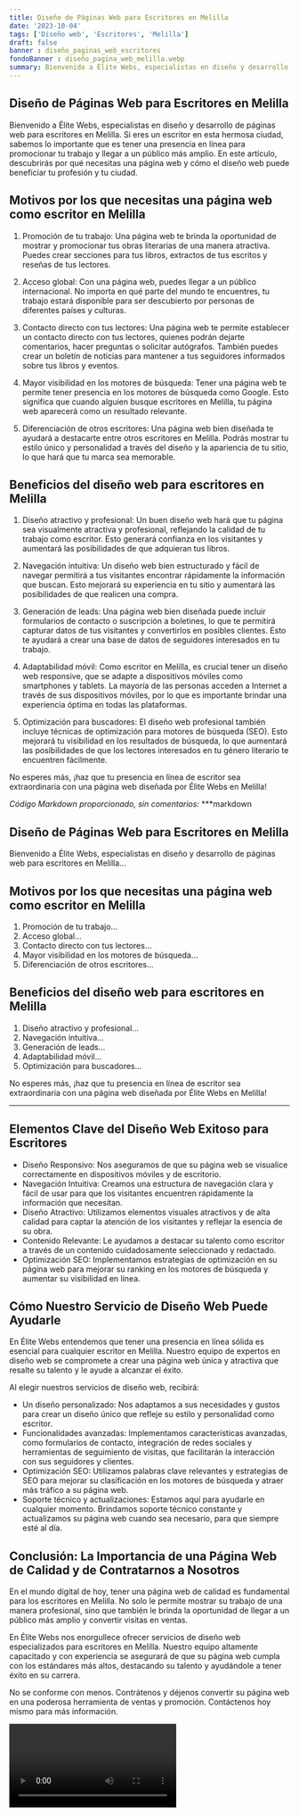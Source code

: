 ```yaml
---
title: Diseño de Páginas Web para Escritores en Melilla
date: '2023-10-04'
tags: ['Diseño web', 'Escritores', 'Melilla']
draft: false
banner : diseño_paginas_web_escritores
fondoBanner : diseño_pagina_web_melilla.webp
summary: Bienvenido a Élite Webs, especialistas en diseño y desarrollo de páginas web para escritores en Melilla. Si eres un escritor en esta hermosa ciudad, sabemos lo importante que es tener una presencia en línea para promocionar tu trabajo y llegar a un público más amplio. En este artículo, descubrirás por qué necesitas una página web y cómo el diseño web puede beneficiar tu profesión y tu ciudad.
---
```


## Diseño de Páginas Web para Escritores en Melilla

Bienvenido a Élite Webs, especialistas en diseño y desarrollo de páginas web para escritores en Melilla. Si eres un escritor en esta hermosa ciudad, sabemos lo importante que es tener una presencia en línea para promocionar tu trabajo y llegar a un público más amplio. En este artículo, descubrirás por qué necesitas una página web y cómo el diseño web puede beneficiar tu profesión y tu ciudad.

## Motivos por los que necesitas una página web como escritor en Melilla

1. Promoción de tu trabajo: Una página web te brinda la oportunidad de mostrar y promocionar tus obras literarias de una manera atractiva. Puedes crear secciones para tus libros, extractos de tus escritos y reseñas de tus lectores.

2. Acceso global: Con una página web, puedes llegar a un público internacional. No importa en qué parte del mundo te encuentres, tu trabajo estará disponible para ser descubierto por personas de diferentes países y culturas.

3. Contacto directo con tus lectores: Una página web te permite establecer un contacto directo con tus lectores, quienes podrán dejarte comentarios, hacer preguntas o solicitar autógrafos. También puedes crear un boletín de noticias para mantener a tus seguidores informados sobre tus libros y eventos.

4. Mayor visibilidad en los motores de búsqueda: Tener una página web te permite tener presencia en los motores de búsqueda como Google. Esto significa que cuando alguien busque escritores en Melilla, tu página web aparecerá como un resultado relevante.

5. Diferenciación de otros escritores: Una página web bien diseñada te ayudará a destacarte entre otros escritores en Melilla. Podrás mostrar tu estilo único y personalidad a través del diseño y la apariencia de tu sitio, lo que hará que tu marca sea memorable.

## Beneficios del diseño web para escritores en Melilla

1. Diseño atractivo y profesional: Un buen diseño web hará que tu página sea visualmente atractiva y profesional, reflejando la calidad de tu trabajo como escritor. Esto generará confianza en los visitantes y aumentará las posibilidades de que adquieran tus libros.

2. Navegación intuitiva: Un diseño web bien estructurado y fácil de navegar permitirá a tus visitantes encontrar rápidamente la información que buscan. Esto mejorará su experiencia en tu sitio y aumentará las posibilidades de que realicen una compra.

3. Generación de leads: Una página web bien diseñada puede incluir formularios de contacto o suscripción a boletines, lo que te permitirá capturar datos de tus visitantes y convertirlos en posibles clientes. Esto te ayudará a crear una base de datos de seguidores interesados ​​en tu trabajo.

4. Adaptabilidad móvil: Como escritor en Melilla, es crucial tener un diseño web responsive, que se adapte a dispositivos móviles como smartphones y tablets. La mayoría de las personas acceden a Internet a través de sus dispositivos móviles, por lo que es importante brindar una experiencia óptima en todas las plataformas.

5. Optimización para buscadores: El diseño web profesional también incluye técnicas de optimización para motores de búsqueda (SEO). Esto mejorará tu visibilidad en los resultados de búsqueda, lo que aumentará las posibilidades de que los lectores interesados ​​en tu género literario te encuentren fácilmente.

No esperes más, ¡haz que tu presencia en línea de escritor sea extraordinaria con una página web diseñada por Élite Webs en Melilla!

*Código Markdown proporcionado, sin comentarios:*
***markdown
## Diseño de Páginas Web para Escritores en Melilla

Bienvenido a Élite Webs, especialistas en diseño y desarrollo de páginas web para escritores en Melilla...

## Motivos por los que necesitas una página web como escritor en Melilla

1. Promoción de tu trabajo...
2. Acceso global...
3. Contacto directo con tus lectores...
4. Mayor visibilidad en los motores de búsqueda...
5. Diferenciación de otros escritores...

## Beneficios del diseño web para escritores en Melilla

1. Diseño atractivo y profesional...
2. Navegación intuitiva...
3. Generación de leads...
4. Adaptabilidad móvil...
5. Optimización para buscadores...

No esperes más, ¡haz que tu presencia en línea de escritor sea extraordinaria con una página web diseñada por Élite Webs en Melilla!
***


<GifSeo />

<Cta />

## Elementos Clave del Diseño Web Exitoso para Escritores

- Diseño Responsivo: Nos aseguramos de que su página web se visualice correctamente en dispositivos móviles y de escritorio.
- Navegación Intuitiva: Creamos una estructura de navegación clara y fácil de usar para que los visitantes encuentren rápidamente la información que necesitan.
- Diseño Atractivo: Utilizamos elementos visuales atractivos y de alta calidad para captar la atención de los visitantes y reflejar la esencia de su obra.
- Contenido Relevante: Le ayudamos a destacar su talento como escritor a través de un contenido cuidadosamente seleccionado y redactado.
- Optimización SEO: Implementamos estrategias de optimización en su página web para mejorar su ranking en los motores de búsqueda y aumentar su visibilidad en línea.

## Cómo Nuestro Servicio de Diseño Web Puede Ayudarle

En Élite Webs entendemos que tener una presencia en línea sólida es esencial para cualquier escritor en Melilla. Nuestro equipo de expertos en diseño web se compromete a crear una página web única y atractiva que resalte su talento y le ayude a alcanzar el éxito.

Al elegir nuestros servicios de diseño web, recibirá:

- Un diseño personalizado: Nos adaptamos a sus necesidades y gustos para crear un diseño único que refleje su estilo y personalidad como escritor.
- Funcionalidades avanzadas: Implementamos características avanzadas, como formularios de contacto, integración de redes sociales y herramientas de seguimiento de visitas, que facilitarán la interacción con sus seguidores y clientes.
- Optimización SEO: Utilizamos palabras clave relevantes y estrategias de SEO para mejorar su clasificación en los motores de búsqueda y atraer más tráfico a su página web.
- Soporte técnico y actualizaciones: Estamos aquí para ayudarle en cualquier momento. Brindamos soporte técnico constante y actualizamos su página web cuando sea necesario, para que siempre esté al día.

## Conclusión: La Importancia de una Página Web de Calidad y de Contratarnos a Nosotros

En el mundo digital de hoy, tener una página web de calidad es fundamental para los escritores en Melilla. No solo le permite mostrar su trabajo de una manera profesional, sino que también le brinda la oportunidad de llegar a un público más amplio y convertir visitas en ventas.

En Élite Webs nos enorgullece ofrecer servicios de diseño web especializados para escritores en Melilla. Nuestro equipo altamente capacitado y con experiencia se asegurará de que su página web cumpla con los estándares más altos, destacando su talento y ayudándole a tener éxito en su carrera.

No se conforme con menos. Contrátenos y déjenos convertir su página web en una poderosa herramienta de ventas y promoción. Contáctenos hoy mismo para más información.

<Video />

<CtaBot job='Escritores' city='Melilla'/>

<Gmaps query='Melilla+españa+maps' />